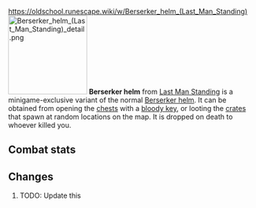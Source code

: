 https://oldschool.runescape.wiki/w/Berserker_helm_(Last_Man_Standing)
{{Infobox Item
|name = Berserker helm
|image = [[File:Berserker helm (Last Man Standing).png]]
|release = [[4 August]] [[2016]]
|update = Last Man Standing Beta and Splashing Restrictions  # TODO: Update this
|members = No
|quest = No
|tradeable = No
|placeholder = No
|equipable = Yes
|stackable = No
|noteable = Yes
|options = Wear, Drop
|examine = This helmet is worn by berserkers.
|value = 1
|alchable = No
|weight = 2.721
|id = 27169
}}
[[File:Berserker helm (Last Man Standing) detail.png|160px|left]]
'''Berserker helm''' from [[Last Man Standing]] is a minigame-exclusive variant of the normal [[Berserker helm]]. It can be obtained from opening the [[Chest (Last Man Standing)|chests]] with a [[bloody key]], or looting the [[Crate (Last Man Standing)|crates]] that spawn at random locations on the map. It is dropped on death to whoever killed you.

==Combat stats==
{{Infobox Bonuses
|astab = 0
|aslash = 0
|acrush = 0
|amagic = -5
|arange = -5
|dstab = 31
|dslash = 29
|dcrush = 33
|dmagic = 0
|drange = 30
|str = 3
|rstr = 0
|mdmg = 0
|prayer = 0
|slot = head
|image = [[File:Berserker helm (Last Man Standing) equipped male.png|160px]]
|altimage = [[File:Berserker helm (Last Man Standing) equipped female.png|160px]]
}}

==Changes==
# TODO: Update this
{{Subject changes header}}
{{Subject changes
|date = 4 August 2016
|update = Last Man Standing
|change = The item was made fully available with the release of Last Man Standing.
}}
{{Subject changes footer}}

{{Last Man Standing In-game Items}}